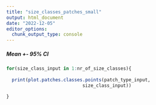 ```yaml
---
title: "size_classes_patches_small"
output: html_document
date: "2022-12-05"
editor_options: 
  chunk_output_type: console
---
```


##### Mean +- 95% CI

```r
for(size_class_input in 1:nr_of_size_classes){
  
  print(plot.patches.classes.points(patch_type_input,
                            size_class_input))
  
}
```